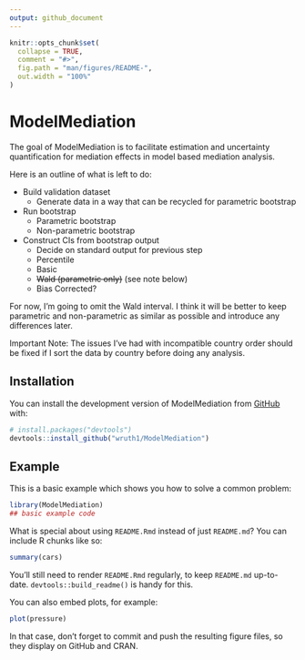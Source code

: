 ```yaml
---
output: github_document
---
```


<!-- README.md is generated from README.Rmd. Please edit that file -->

```r
knitr::opts_chunk$set(
  collapse = TRUE,
  comment = "#>",
  fig.path = "man/figures/README-",
  out.width = "100%"
)
```

# ModelMediation

<!-- badges: start -->

<!-- badges: end -->

The goal of ModelMediation is to facilitate estimation and uncertainty quantification for mediation effects in model based mediation analysis.

Here is an outline of what is left to do: 

* Build validation dataset
  + Generate data in a way that can be recycled for parametric bootstrap
* Run bootstrap
  + Parametric bootstrap
  + Non-parametric bootstrap
* Construct CIs from bootstrap output
  + Decide on standard output for previous step
  + Percentile
  + Basic
  + ~~Wald (parametric only)~~ (see note below)
  + Bias Corrected?
  
For now, I'm going to omit the Wald interval. I think it will be better to keep parametric and non-parametric as similar as possible and introduce any differences later.

Important Note: The issues I've had with incompatible country order should be fixed if I sort the data by country before doing any analysis.


## Installation

You can install the development version of ModelMediation from [GitHub](https://github.com/) with:

``` r
# install.packages("devtools")
devtools::install_github("wruth1/ModelMediation")
```

## Example

This is a basic example which shows you how to solve a common problem:

```r
library(ModelMediation)
## basic example code
```

What is special about using `README.Rmd` instead of just `README.md`? You can include R chunks like so:

```r
summary(cars)
```

You'll still need to render `README.Rmd` regularly, to keep `README.md` up-to-date. `devtools::build_readme()` is handy for this.

You can also embed plots, for example:

```r
plot(pressure)
```

In that case, don't forget to commit and push the resulting figure files, so they display on GitHub and CRAN.
